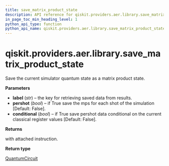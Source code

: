 ```yaml
---
title: save_matrix_product_state
description: API reference for qiskit.providers.aer.library.save_matrix_product_state
in_page_toc_min_heading_level: 1
python_api_type: function
python_api_name: qiskit.providers.aer.library.save_matrix_product_state
---
```


# qiskit.providers.aer.library.save\_matrix\_product\_state

<Function id="qiskit.providers.aer.library.save_matrix_product_state" name="save_matrix_product_state" isDedicatedPage={true} github="https://github.com/qiskit/qiskit-aer/tree/stable/0.8/qiskit/providers/aer/library/save_instructions/save_matrix_product_state.py" signature="save_matrix_product_state(self, label='matrix_product_state', pershot=False, conditional=False)">
  Save the current simulator quantum state as a matrix product state.

  **Parameters**

  *   **label** (*str*) – the key for retrieving saved data from results.
  *   **pershot** (*bool*) – if True save the mps for each shot of the simulation \[Default: False].
  *   **conditional** (*bool*) – if True save pershot data conditional on the current classical register values \[Default: False].

  **Returns**

  with attached instruction.

  **Return type**

  [QuantumCircuit](qiskit.circuit.QuantumCircuit "qiskit.circuit.QuantumCircuit")
</Function>

